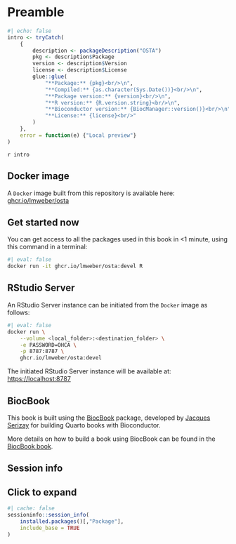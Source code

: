 # Preamble {-}

```r
#| echo: false
intro <- tryCatch(
    {
        description <- packageDescription("OSTA")
        pkg <- description$Package
        version <- description$Version
        license <- description$License
        glue::glue(
            "**Package:** {pkg}<br/>\n", 
            "**Compiled:** {as.character(Sys.Date())}<br/>\n", 
            "**Package version:** {version}<br/>\n", 
            "**R version:** {R.version.string}<br/>\n", 
            "**Bioconductor version:** {BiocManager::version()}<br/>\n", 
            "**License:** {license}<br/>"
        )
    }, 
    error = function(e) {"Local preview"}
)
```

`r intro`


## Docker image {-}

A `Docker` image built from this repository is available here: [ghcr.io/lmweber/osta](https://ghcr.io/lmweber/osta)

::: {.callout-tip icon='true'}
## Get started now

You can get access to all the packages used in this book in <1 minute, using this command in a terminal:

```sh
#| eval: false
docker run -it ghcr.io/lmweber/osta:devel R
```

:::


## RStudio Server {-}

An RStudio Server instance can be initiated from the `Docker` image as follows:

```sh
#| eval: false
docker run \
    --volume <local_folder>:<destination_folder> \
    -e PASSWORD=OHCA \
    -p 8787:8787 \
    ghcr.io/lmweber/osta:devel
```

The initiated RStudio Server instance will be available at: [https://localhost:8787](https://localhost:8787)


## BiocBook

This book is built using the [BiocBook](https://github.com/js2264/BiocBook) package, developed by [Jacques Serizay](https://jserizay.com/) for building Quarto books with Bioconductor.

More details on how to build a book using BiocBook can be found in the [BiocBook book](https://jserizay.com/BiocBookDemo/devel/).


## Session info {-}

::: {.callout-note collapse="true"}

## Click to expand

```r
#| cache: false
sessioninfo::session_info(
    installed.packages()[,"Package"], 
    include_base = TRUE
)
```

:::
